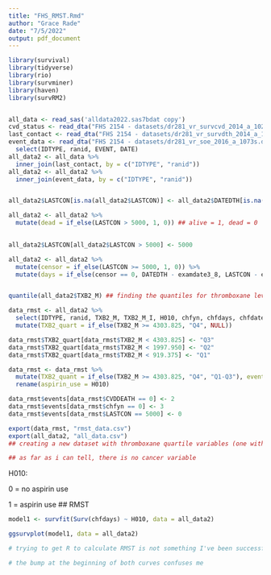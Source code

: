 ```yaml
---
title: "FHS_RMST.Rmd"
author: "Grace Rade"
date: "7/5/2022"
output: pdf_document
---
```

```r
library(survival)
library(tidyverse)
library(rio)
library(survminer)
library(haven)
library(survRM2)


all_data <- read_sas('alldata2022.sas7bdat copy')
cvd_status <- read_dta("FHS 2154 - datasets/dr281_vr_survcvd_2014_a_1023s.dta") %>% select(IDTYPE, ranid, cvd, chd, chf)
last_contact <- read_dta("FHS 2154 - datasets/dr281_vr_survdth_2014_a_1025s.dta")
event_data <- read_dta("FHS 2154 - datasets/dr281_vr_soe_2016_a_1073s.dta") %>% 
  select(IDTYPE, ranid, EVENT, DATE)
all_data2 <- all_data %>% 
  inner_join(last_contact, by = c("IDTYPE", "ranid")) 
all_data2 <- all_data2 %>% 
  inner_join(event_data, by = c("IDTYPE", "ranid"))


all_data2$LASTCON[is.na(all_data2$LASTCON)] <- all_data2$DATEDTH[is.na(all_data2$LASTCON)] ## replacing values of last contact with date of death when applicable

all_data2 <- all_data2 %>% 
  mutate(dead = if_else(LASTCON > 5000, 1, 0)) ## alive = 1, dead = 0
  

all_data2$LASTCON[all_data2$LASTCON > 5000] <- 5000

all_data2 <- all_data2 %>% 
  mutate(censor = if_else(LASTCON >= 5000, 1, 0)) %>% 
  mutate(days = if_else(censor == 0, DATEDTH - examdate3_8, LASTCON - examdate3_8))


quantile(all_data2$TXB2_M) ## finding the quantiles for thromboxane levels

data_rmst <- all_data2 %>% 
  select(IDTYPE, ranid, TXB2_M, TXB2_M_I, H010, chfyn, chfdays, chfdate, afibyn, afibdate, afibdays, miyn, midate, CVDDEATH, CHDDEATH, DATEDTH, LASTCON, dead, DATE, days, censor) %>% 
  mutate(TXB2_quart = if_else(TXB2_M >= 4303.825, "Q4", NULL))

data_rmst$TXB2_quart[data_rmst$TXB2_M < 4303.825] <- "Q3"
data_rmst$TXB2_quart[data_rmst$TXB2_M < 1997.950] <- "Q2"
data_rmst$TXB2_quart[data_rmst$TXB2_M < 919.375] <- "Q1"

data_rmst <- data_rmst %>% 
  mutate(TXB2_quant = if_else(TXB2_M >= 4303.825, "Q4", "Q1-Q3"), events = if_else(CHDDEATH == 0, 1, 0)) %>% 
  rename(aspirin_use = H010)

data_rmst$events[data_rmst$CVDDEATH == 0] <- 2
data_rmst$events[data_rmst$chfyn == 0] <- 3
data_rmst$events[data_rmst$LASTCON == 5000] <- 0

export(data_rmst, "rmst_data.csv")
export(all_data2, "all_data.csv")
## creating a new dataset with thromboxane quartile variables (one with categories of all 4 quartiles, one with categories 'q4' or 'q1-q3'), and a event categorical variable (assumed that in the cvdyn/chdyn variables that occurrence is categorized as 1) 

## as far as i can tell, there is no cancer variable
```

H010:

0 = no aspirin use

1 = aspirin use
## RMST
```r
model1 <- survfit(Surv(chfdays) ~ H010, data = all_data2)

ggsurvplot(model1, data = all_data2)

# trying to get R to calculate RMST is not something I've been successful at, disregard this curve

# the bump at the beginning of both curves confuses me
```


